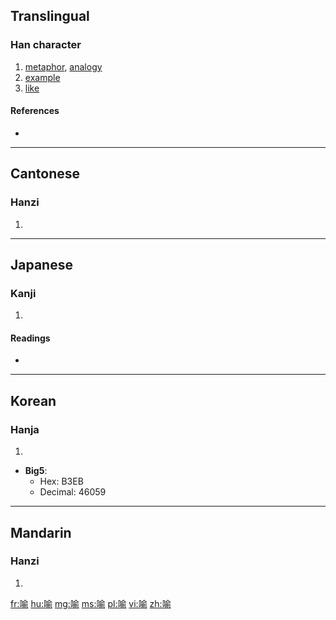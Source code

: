 {{also|喩}}
==Translingual==

===Han character===
{{Han char|rn=30|rad=口|as=09|sn=12|four=6802<sub>1</sub>|canj=口人一弓 (ROMN)}}

# [[metaphor]], [[analogy]]
# [[example]]
# [[like]]

====References====
* {{Han ref|kx=0201.121|dj=0421.200|hdz=10657.080|uh=55BB|ud=21947}}

----

==Cantonese==

===Hanzi===
{{yue-hanzi|jyut=|y=yu6}}

# {{defn|Cantonese|sort=口09}}

----

==Japanese==

===Kanji===
{{ja-kanji|grade=|rs=口09}}

# {{defn|Japanese|sort=口09}}

====Readings====
* {{ja-readings|on=[[ゆ]] (yu)|kun=[[さとす]] (satosu), [[さとる]] (satoru), [[たとえる]] (tatoeru)}}

----

==Korean==

===Hanja===
{{ko-hanja|hangeul=유|rv=yu|mr=yu}}

# {{defn|Korean|sort=口09}}

* '''Big5''':
** Hex: B3EB
** Decimal: 46059

----

==Mandarin==

===Hanzi===
{{cmn-hanzi|pin=[[yù]] ([[yu4]])|wg=yü<sup>4</sup>}}

# {{defn|Mandarin|sort=口09}}

[[fr:喻]]
[[hu:喻]]
[[mg:喻]]
[[ms:喻]]
[[pl:喻]]
[[vi:喻]]
[[zh:喻]]